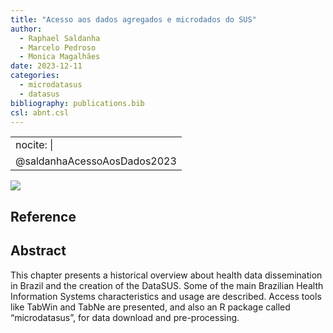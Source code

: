 ```yaml
---
title: "Acesso aos dados agregados e microdados do SUS"
author:
  - Raphael Saldanha
  - Marcelo Pedroso
  - Monica Magalhães
date: 2023-12-11
categories: 
  - microdatasus
  - datasus
bibliography: publications.bib
csl: abnt.csl
---
```


---
nocite: |
  @saldanhaAcessoAosDados2023
---

![](images/Screenshot%20from%202023-12-12%2009-07-25.png)

## Reference

::: {#refs}
:::

## Abstract

This chapter presents a historical overview about health data dissemination in Brazil and the creation of the DataSUS. Some of the main Brazilian Health Information Systems characteristics and usage are described. Access tools like TabWin and TabNe are presented, and also an R package called "microdatasus", for data download and pre-processing.

